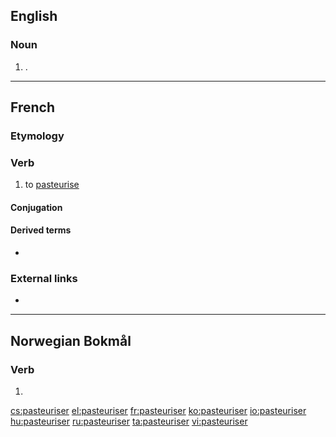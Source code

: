==English==

===Noun===
{{en-noun}}

# {{lb|en|British spelling}} {{alternative form of|pasteurizer|lang=en}}.

----

==French==

===Etymology===
{{suffix|pasteur|iser|lang=fr}}

===Verb===
{{fr-verb}}

# to [[pasteurise]]

====Conjugation====
{{fr-conj-auto}}

====Derived terms====
* {{l|fr|pasteurisation}}

===External links===
* {{R:TLFi}}

----
==Norwegian Bokmål==

===Verb===
{{nb-verb-form}}

# {{imperative of|pasteurisere|lang=nb}}

[[cs:pasteuriser]]
[[el:pasteuriser]]
[[fr:pasteuriser]]
[[ko:pasteuriser]]
[[io:pasteuriser]]
[[hu:pasteuriser]]
[[ru:pasteuriser]]
[[ta:pasteuriser]]
[[vi:pasteuriser]]